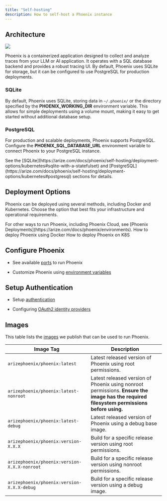 ```yaml
---
title: "Self-hosting"
description: How to self-host a Phoenix instance
---
```


## Architecture

<Frame caption="Phoenix running on your virtual private cloud">
  <img src="https://storage.googleapis.com/arize-phoenix-assets/assets/images/phoenix-docs-images/8a36a30e-image.jpeg" />
</Frame>

Phoenix is a containerized application designed to collect and analyze traces from your LLM or AI application. It operates with a SQL database backend and provides a robust tracing UI. By default, Phoenix uses SQLite for storage, but it can be configured to use PostgreSQL for production deployments.

### SQLite

By default, Phoenix uses SQLite, storing data in `~/.phoenix/` or the directory specified by the **PHOENIX\_WORKING\_DIR** environment variable. This allows for simple deployments using a volume mount, making it easy to get started without additional database setup.

### PostgreSQL

For production and scalable deployments, Phoenix supports PostgreSQL. Configure the **PHOENIX\_SQL\_DATABASE\_URL** environment variable to connect Phoenix to your PostgreSQL instance.

<Info>
  See the [SQLite](https://arize.com/docs/phoenix/self-hosting/deployment-options/kubernetes#sqlite-with-a-statefulset) and [PostgreSQL](https://arize.com/docs/phoenix/self-hosting/deployment-options/kubernetes#postgresql) sections for details.
</Info>

## Deployment Options

Phoenix can be deployed using several methods, including Docker and Kubernetes. Choose the option that best fits your infrastructure and operational requirements.

<Info>
  For other ways to run Phoenix, including Phoenix Cloud, see [Phoenix Deployments](https://arize.com/docs/phoenix/environments).
</Info>

<Columns cols={2}>
  <Card title="Docker" href="">
    How to deploy Phoenix using Docker
  </Card>
  <Card title="Kubernetes" href="">
    How to deploy Phoenix on K8S
  </Card>
</Columns>

## Configure Phoenix

* See available [ports](https://arize.com/docs/phoenix/self-hosting/configuration#ports) to run Phoenix

* Customize Phoenix using [environment variables](https://arize.com/docs/phoenix/self-hosting/configuration#environment-variables)

## Setup Authentication

* Setup [authentication](https://arize.com/docs/phoenix/self-hosting/authentication)

* Configuring [OAuth2 identity providers](https://arize.com/docs/phoenix/self-hosting/authentication#configuring-oauth2-identity-providers)

## Images

This table lists the [images](https://hub.docker.com/r/arizephoenix/phoenix/tags) we publish that can be used to run Phoenix.

| Image Tag                                    | Description                                                                                                                              |
| -------------------------------------------- | ---------------------------------------------------------------------------------------------------------------------------------------- |
| `arizephoenix/phoenix:latest`                | Latest released version of Phoenix using root permissions.                                                                               |
| `arizephoenix/phoenix:latest-nonroot`        | Latest released version of Phoenix using nonroot permissions. **Ensure the image has the required filesystem permissions before using.** |
| `arizephoenix/phoenix:latest-debug`          | Latest released version of Phoenix using a debug base image.                                                                             |
| `arizephoenix/phoenix:version-X.X.X`         | Build for a specific release version using root permissions.                                                                             |
| `arizephoenix/phoenix:version-X.X.X-nonroot` | Build for a specific release version using nonroot permissions.                                                                          |
| `arizephoenix/phoenix:version-X.X.X-debug`   | Build for a specific release version using a debug image.                                                                                |